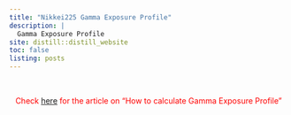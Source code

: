 ```yaml
---
title: "Nikkei225 Gamma Exposure Profile"
description: |
  Gamma Exposure Profile
site: distill::distill_website
toc: false
listing: posts
---
```


<br>

<center><FONT COLOR="#ff0000">Check [here](calculate_gamma_exposure_profile_nikkei225.html) for the article on "How to calculate Gamma Exposure Profile"</FONT></center>
